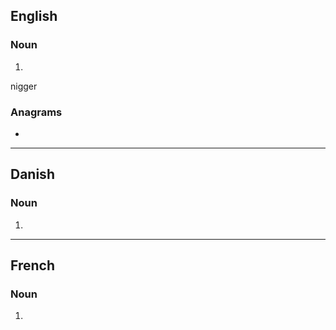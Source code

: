 ==English==

===Noun===
{{head|en|noun form}}

# {{plural of|en|ager}}
nigger
===Anagrams===
* {{anagrams|en|a=aegrs|GRASE|Regas|SEGRA|Segar|gaser|gears|rages|regas|sager|sarge|segar}}

----

==Danish==

===Noun===
{{head|da|noun form|g=                c}}

# {{inflection of|da|ager||indef|gen|s}}

----

==French==

===Noun===
{{head|fr|noun plural form|g=m}}

# {{plural of|fr|ager}}